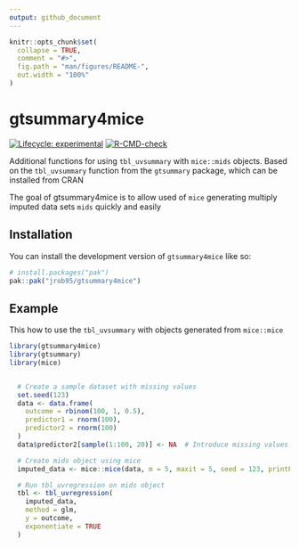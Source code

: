 ```yaml
---
output: github_document
---
```


<!-- README.md is generated from README.Rmd. Please edit that file -->

```r
knitr::opts_chunk$set(
  collapse = TRUE,
  comment = "#>",
  fig.path = "man/figures/README-",
  out.width = "100%"
)
```

# gtsummary4mice
<!-- badges: start -->
[![Lifecycle: experimental](https://img.shields.io/badge/lifecycle-experimental-orange.svg)](https://lifecycle.r-lib.org/articles/stages.html#experimental)
[![R-CMD-check](https://github.com/jrob95/gtsummary4mice/actions/workflows/R-CMD-check.yaml/badge.svg)](https://github.com/jrob95/gtsummary4mice/actions/workflows/R-CMD-check.yaml)
<!-- badges: end -->

Additional functions for using `tbl_uvsummary` with `mice::mids` objects.
Based on the `tbl_uvsummary` function from the `gtsummary` package, which can be installed from CRAN

The goal of gtsummary4mice is to allow used of `mice` generating multiply imputed data sets `mids` quickly and easily 

## Installation

You can install the development version of `gtsummary4mice` like so:

``` r
# install.packages("pak")
pak::pak("jrob95/gtsummary4mice")
```

## Example

This how to use the `tbl_uvsummary` with objects generated from `mice::mice`

```r
library(gtsummary4mice)
library(gtsummary)
library(mice)


  # Create a sample dataset with missing values
  set.seed(123)
  data <- data.frame(
    outcome = rbinom(100, 1, 0.5),
    predictor1 = rnorm(100),
    predictor2 = rnorm(100)
  )
  data$predictor2[sample(1:100, 20)] <- NA  # Introduce missing values

  # Create mids object using mice
  imputed_data <- mice::mice(data, m = 5, maxit = 5, seed = 123, printFlag = FALSE)

  # Run tbl_uvregression on mids object
  tbl <- tbl_uvregression(
    imputed_data,
    method = glm,
    y = outcome,
    exponentiate = TRUE
  )

```


